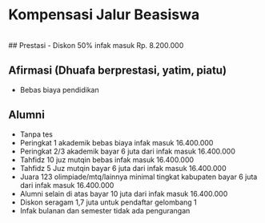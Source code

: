 # Kompensasi Jalur Beasiswa

<br/>
## Prestasi
  -	Diskon 50% infak masuk Rp. 8.200.000

## Afirmasi (Dhuafa berprestasi, yatim, piatu)
  - Bebas biaya pendidikan

##	Alumni 
  -	Tanpa tes
  -	Peringkat 1 akademik bebas biaya infak masuk 16.400.000
  -	Peringkat 2/3 akademik bayar 6 juta dari infak masuk 16.400.000
  -	Tahfidz 10 juz mutqin bebas infak masuk 16.400.000
  -	Tahfidz 5 Juz mutqin bayar 6 juta dari infak masuk 16.400.000
  -	Juara 123 olimpiade/mtq/lainnya minimal tingkat kabupaten bayar 6 juta dari infak masuk 16.400.000
  -	Alumni selain di atas bayar 10 juta dari infak masuk 16.400.000
  -	Diskon seragam 1,7 juta untuk pendaftar gelombang 1
  -	Infak bulanan dan semester tidak ada pengurangan
